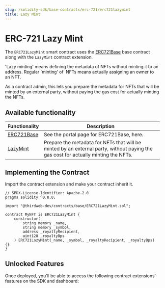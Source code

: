 ---
slug: /solidity-sdk/base-contracts/erc-721/erc721lazymint
title: Lazy Mint
---


# ERC-721 Lazy Mint

The `ERC721LazyMint` smart contract uses the [ERC721Base](/solidity-sdk/base-contracts/erc-721/erc721base) base contract along with the `LazyMint` contract extension.

'Lazy minting' means defining the metadata of NFTs without minting it to an address. Regular 'minting' of  NFTs means actually assigning an owner to an NFT.

As a contract admin, this lets you prepare the metadata for NFTs that will be minted by an external party, without paying the gas cost for actually minting the NFTs.

<ViewContractCodeButton
  link="https://github.com/thirdweb-dev/contracts/blob/main/contracts/base/ERC721LazyMint.sol"
  name="ERC721LazyMint"
/>

## Available functionality

| Functionality                                                 | Description                                                                                                                        |
| ------------------------------------------------------------- | ---------------------------------------------------------------------------------------------------------------------------------- |
| [ERC721Base](/solidity-sdk/base-contracts/erc-721/erc721base) | See the portal page for ERC721Base, here.                                                                                          |
| [LazyMint](/solidity-sdk/contract-extensions/lazymint)        | Prepare the metadata for NFTs that will be minted by an external party, without paying the gas cost for actually minting the NFTs. |

## Implementing the Contract

Import the contract extension and make your contract inherit it.

```solidity
// SPDX-License-Identifier: Apache-2.0
pragma solidity ^0.8.0;

import "@thirdweb-dev/contracts/base/ERC721LazyMint.sol";

contract MyNFT is ERC721LazyMint {
    constructor(
        string memory _name,
        string memory _symbol,
        address _royaltyRecipient,
        uint128 _royaltyBps
    ) ERC721LazyMint(_name, _symbol, _royaltyRecipient, _royaltyBps) {}
}
```

## Unlocked Features

Once deployed, you'll be able to access the following contract extensions' features on the SDK and dashboard:

<div className="row" style={{ marginBottom: 24, flexWrap: 'wrap' }}>
<div className="col col--6" style={{marginTop:16}} >
  <QuickstartCard
    name="ERC721Base"
    link="/solidity-sdk/base-contracts/erc-721/erc721base#unlocked-features"
    image="/assets/icons/nft.png"
  />
</div>

<div className="col col--6" style={{ marginTop: 16 }}>
  <QuickstartCard
    name="LazyMint"
    link="/solidity-sdk/contract-extensions/lazymint#unlocked-features"
    image="/assets/icons/general.png"
  />
</div>

</div>
